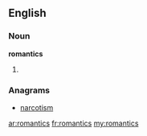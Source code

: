 ==English==

===Noun===
'''romantics'''
# {{plural of|[[romantic]]}}

===Anagrams===
* [[narcotism#English|narcotism]]

[[ar:romantics]]
[[fr:romantics]]
[[my:romantics]]